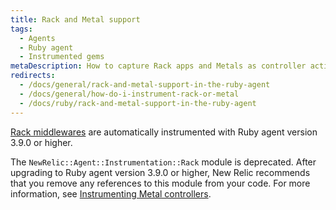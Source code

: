 ```yaml
---
title: Rack and Metal support
tags:
  - Agents
  - Ruby agent
  - Instrumented gems
metaDescription: How to capture Rack apps and Metals as controller actions in New Relic's Ruby agent.
redirects:
  - /docs/general/rack-and-metal-support-in-the-ruby-agent
  - /docs/general/how-do-i-instrument-rack-or-metal
  - /docs/ruby/rack-and-metal-support-in-the-ruby-agent
---
```


[Rack middlewares](/docs/agents/ruby-agent/frameworks/rack-middlewares) are automatically instrumented with Ruby agent version 3.9.0 or higher.

The `NewRelic::Agent::Instrumentation::Rack` module is deprecated. After upgrading to Ruby agent version 3.9.0 or higher, New Relic recommends that you remove any references to this module from your code. For more information, see [Instrumenting Metal controllers](/docs/agents/ruby-agent/frameworks/instrumenting-metal-controllers).
